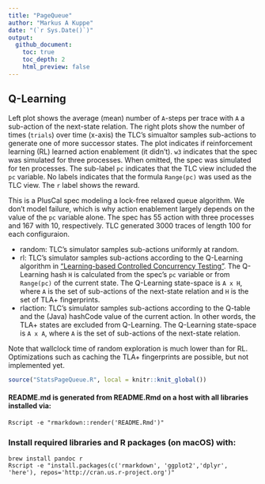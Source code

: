 ```yaml
---
title: "PageQueue"
author: "Markus A Kuppe"
date: "(`r Sys.Date()`)"
output: 
  github_document:
    toc: true
    toc_depth: 2
    html_preview: false
---
```



## Q-Learning

Left plot shows the average (mean) number of `A`-steps per trace with `A` a sub-action of the next-state relation.  The right plots show the number of times (`trials`) over time (x-axis) the TLC's simualtor samples sub-actions to generate one of more successor states.  The plot indicates if reinforcement learning (RL) learned action enablement (it didn't).
`w3` indicates that the spec was simulated for three processes.  When omitted, the spec was simulated for ten processes. The sub-label `pc` indicates that the TLC view included the `pc` variable. No labels indicates that the formula `Range(pc)` was used as the TLC view.  The `r` label shows the reward.

This is a PlusCal spec modeling a lock-free relaxed queue algorithm.  We don't model failure, which is why action enablement largely depends on the value of the `pc` variable alone.  The spec has 55 action with three processes and 167 with 10, respectively.  TLC generated 3000 traces of length 100 for each configuraion. 

- random: TLC's simulator samples sub-actions uniformly at random.
- rl: TLC's simulator samples sub-actions according to the Q-Learning algorithm in ["Learning-based Controlled Concurrency Testing"](https://www.microsoft.com/en-us/research/publication/learning-based-controlled-concurrency-testing/).  The Q-Learning hash `H` is calculated from the spec's `pc` variable or from `Range(pc)` of the current state.  The Q-Learning state-space is `A x H`, where `A` is the set of sub-actions of the next-state relation and `H` is the set of TLA+ fingerprints.
- rlaction: TLC's simulator samples sub-actions according to the Q-table and the (Java) hashCode value of the current action.  In other words, the TLA+ states are excluded from Q-Learning.  The Q-Learning state-space is `A x A`, where `A` is the set of sub-actions of the next-state relation.

Note that wallclock time of random exploration is much lower than for RL.  Optimizations such as caching the TLA+ fingerprints are possible, but not implemented yet.


```r
source("StatsPageQueue.R", local = knitr::knit_global())
```

#### README.md is generated from README.Rmd on a host with all libraries installed via:
```shell
Rscript -e "rmarkdown::render('README.Rmd')"
```
### Install required libraries and R packages (on macOS) with:
```shell
brew install pandoc r
Rscript -e "install.packages(c('rmarkdown', 'ggplot2','dplyr', 'here'), repos='http://cran.us.r-project.org')"
```